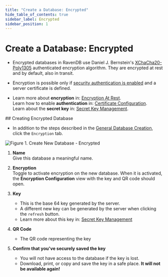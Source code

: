 ```yaml
---
title: "Create a Database: Encrypted"
hide_table_of_contents: true
sidebar_label: Encrypted
sidebar_position: 1
---
```



# Create a Database: Encrypted


<Admonition type="note" title="">

* Encrypted databases in RavenDB use Daniel J. Bernstein's [XChaCha20-Poly1305](https://libsodium.gitbook.io/doc/secret-key_cryptography/aead/chacha20-poly1305/xchacha20-poly1305_construction) 
 authenticated encryption algorithm. They are encrypted at rest and by default, also in transit.  

* Encryption is possible only if [security authentication is enabled](../../../../start/installation/setup-wizard.mdx) and a server certificate is defined.

* Learn more about **encryption** in: [Encryption At Rest](../../../../server/security/encryption/encryption-at-rest.mdx).  
  Learn how to enable **authentication** in: [Certificate Configuration](../../../../server/security/authentication/certificate-configuration.mdx).  
  Learn about the **secret key** in: [Secret Key Management](../../../../server/security/encryption/secret-key-management.mdx).  
</Admonition>
## Creating Encrypted Database

* In addition to the steps described in the [General Database Creation](../../../../studio/server/databases/create-new-database/general-flow.mdx), click the `Encryption` tab.  


![Figure 1. Create New Database - Encrypted](./assets/new-database-encrypted.png)

1. **Name**  
   Give this database a meaningful name.  

2. **Encryption**  
   Toggle to activate encryption on the new database.  When it is activated, the **Encryption Configuration** view with the key and QR code should open.  

3. **Key**  
   * This is the base 64 key generated by the server.  
   * A different new key can be generated by the server when clicking the `refresh` button.  
   * Learn more about this key in: [Secret Key Management](../../../../server/security/encryption/secret-key-management.mdx)  

4. **QR Code**  
   * The QR code representing the key  
5. **Confirm that you've securely saved the key**  
    <Admonition type="warning" title="WARNING" id="warning" href="#warning">

    * You will not have access to the database if the key is lost.  
    * Download, print, or copy and save the key in a safe place. **It will not be available again!**  
    </Admonition>



